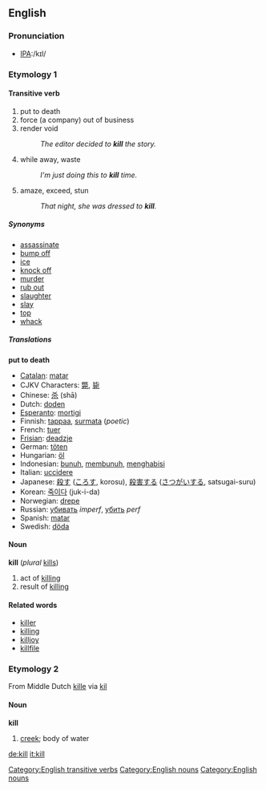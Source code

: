 ==English==
===Pronunciation===
*[[Pronunciation guide|IPA]]:/kɪl/
=== Etymology 1 ===
{{etystub}}
====Transitive verb====
[[Category:English transitive verbs]]
{{en-infl-reg-consonant|kill}}

#put to death
#force (a company) out of business
#render void
#:''The editor decided to '''kill''' the story.''
#while away, waste
#:''I'm just doing this to '''kill''' time.''
#amaze, exceed, stun 
#:''That night, she was dressed to '''kill'''.''

=====Synonyms=====
*[[assassinate]]
*[[bump off]]
*[[ice]]
*[[knock off]]
*[[murder]]
*[[rub out]]
*[[slaughter]]
*[[slay]]
*[[top]]
*[[whack]]

=====Translations=====
{{checktrans}}
'''put to death'''
*[[Catalan]]: [[matar]]
*CJKV Characters: [[斃]], [[毙]]
*Chinese: [[杀]] (shā)
*Dutch: [[doden]]
*[[Esperanto]]: [[mortigi]]
*Finnish: [[tappaa]], [[surmata]] (''poetic'')
*French: [[tuer]]
*[[Frisian]]: [[deadzje]]
*German: [[töten]]
*Hungarian: [[öl]]
*Indonesian: [[bunuh]], [[bunuh|membunuh]], [[habis|menghabisi]]
*Italian: [[uccidere]]
*Japanese: [[殺す]] ([[ころす]], korosu), [[殺害]]する ([[さつがい]]する, satsugai-suru)
*Korean: [[죽이다]] (juk-i-da)
*Norwegian: [[drepe]]
*Russian: [[убивать]] ''imperf'', [[убить]] ''perf''
*Spanish: [[matar]]
*Swedish: [[döda]]

====Noun====
[[Category:English nouns]]
'''kill''' (''plural'' [[kills]])
# act of [[killing]]
# result of [[killing]]

====Related words====
*[[killer]]
*[[killing]]
*[[killjoy]]
*[[killfile]]

=== Etymology 2 ===
From Middle Dutch [[kille]] via {{D.}} [[kil]]
==== Noun ====
[[Category:English nouns]]
'''kill'''
# [[creek]]; body of water

[[de:kill]]
[[it:kill]]